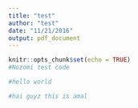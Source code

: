 ```yaml
---
title: "test"
author: "test"
date: "11/21/2016"
output: pdf_document
---
```


```r
knitr::opts_chunk$set(echo = TRUE)
#Nozomi test code

#hello world

#hai guyz this is amal
```
